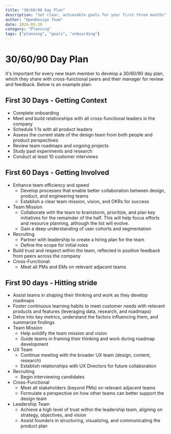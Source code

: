 ```yaml
---
title: "30/60/90 Day Plan"
description: "Set clear, achievable goals for your first three months"
author: "OpenDesign Team"
date: 2024-03-20
category: "Planning"
tags: ["planning", "goals", "onboarding"]
---
```


# 30/60/90 Day Plan

<div class="bg-[#f6f8fa] border border-[#e5e7eb] rounded-lg p-6 my-8">
  <p class="text-[17px] leading-7 text-[#1a1f36]">
    It's important for every new team member to develop a 30/60/90 day plan, which they share with cross-functional peers and their manager for review and feedback. Below is an example plan:
  </p>
</div>

## First 30 Days - Getting Context

- Complete onboarding
- Meet and build relationships with all cross-functional leaders in the company
- Schedule 1:1s with all product leaders
- Assess the current state of the design team from both people and product perspectives
- Review team roadmaps and ongoing projects
- Study past experiments and research
- Conduct at least 10 customer interviews

## First 60 Days - Getting Involved

- Enhance team efficiency and speed
  - Develop processes that enable better collaboration between design, product, and engineering teams
  - Establish a clear team mission, vision, and OKRs for success
- Team Mission
  - Collaborate with the team to brainstorm, prioritize, and plan key initiatives for the remainder of the half. This will help focus efforts and resource planning, although the list will evolve.
  - Gain a deep understanding of user cohorts and segmentation
- Recruiting
  - Partner with leadership to create a hiring plan for the team
  - Define the scope for initial roles
- Build trust and respect within the team, reflected in positive feedback from peers across the company
- Cross-Functional:
  - Meet all PMs and EMs on relevant adjacent teams

## First 90 days - Hitting stride

-  Assist teams in shaping their thinking and work as they develop roadmaps
  - Foster continuous learning habits to meet customer needs with relevant products and features (leveraging data, research, and roadmaps)
  - Delve into key metrics, understand the factors influencing them, and summarize findings
- Team Mission
  - Help solidify the team mission and vision
  - Guide teams in framing their thinking and work during roadmap development
- UX Team
  - Continue meeting with the broader UX team (design, content, research)
  - Establish relationships with UX Directors for future collaboration
- Recruiting
  - Begin interviewing candidates
- Cross-Functional
  - Meet all stakeholders (beyond PMs) on relevant adjacent teams
  - Formulate a perspective on how other teams can better support the design team
- Leadership Team
  - Achieve a high level of trust within the leadership team, aligning on strategy, objectives, and vision
  - Assist founders in structuring, visualizing, and communicating the product plan
